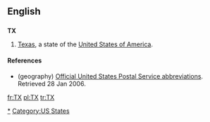 {{also|tx}}
==English==

==={{abbreviation}}===
{{wikipedia}}
'''TX'''

# {{geography}} [[Texas]], a state of the [[United States of America]].

====References====
* (geography) [http://www.usps.com/ncsc/lookups/abbreviations.html Official United States Postal Service abbreviations]. Retrieved 28 Jan 2006.

[[Category:Texas|*]]
[[Category:US States]]

[[fr:TX]]
[[pl:TX]]
[[tr:TX]]